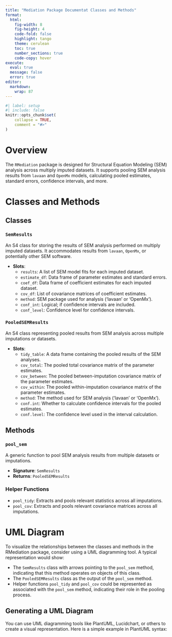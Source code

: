 ```yaml
---
title: "Mediation Package Documentat Classes and Methods"
format: 
  html:
    fig-width: 8
    fig-height: 4
    code-fold: false
    highlight: tango
    theme: cerulean
    toc: true
    number_sections: true
    code-copy: hover
execute: 
  eval: true
  message: false
  error: true
editor: 
  markdown: 
    wrap: 87
---
```


```r
#| label: setup
#| include: false
knitr::opts_chunk$set(
    collapse = TRUE,
    comment = "#>"
)
```

# Overview

The `RMediation` package is designed for Structural Equation Modeling (SEM) analysis across multiply imputed datasets. It supports pooling SEM analysis results from `lavaan` and `OpenMx` models, calculating pooled estimates, standard errors, confidence intervals, and more.

# Classes and Methods

## Classes

### `SemResults`

An S4 class for storing the results of SEM analysis performed on multiply imputed datasets. It accommodates results from `lavaan`, `OpenMx`, or potentially other SEM software.

- **Slots**:
    - `results`: A list of SEM model fits for each imputed dataset.
    - `estimate_df`: Data frame of parameter estimates and standard errors.
    - `coef_df`: Data frame of coefficient estimates for each imputed dataset.
    - `cov_df`: List of covariance matrices of coefficient estimates.
    - `method`: SEM package used for analysis ('lavaan' or 'OpenMx').
    - `conf_int`: Logical; if confidence intervals are included.
    - `conf_level`: Confidence level for confidence intervals.

### `PooledSEMResults`

An S4 class representing pooled results from SEM analysis across multiple imputations or datasets.

- **Slots**:
    - `tidy_table`: A data frame containing the pooled results of the SEM analyses.
    - `cov_total`: The pooled total covariance matrix of the parameter estimates.
    - `cov_between`: The pooled between-imputation covariance matrix of the parameter estimates.
    - `cov_within`: The pooled within-imputation covariance matrix of the parameter estimates.
    - `method`: The method used for SEM analysis ('lavaan' or 'OpenMx').
    - `conf.int`: Whether to calculate confidence intervals for the pooled estimates.
    - `conf.level`: The confidence level used in the interval calculation.

## Methods

### `pool_sem`

A generic function to pool SEM analysis results from multiple datasets or imputations.

- **Signature**: `SemResults`
- **Returns**: `PooledSEMResults`

### Helper Functions

- `pool_tidy`: Extracts and pools relevant statistics across all imputations.
- `pool_cov`: Extracts and pools relevant covariance matrices across all imputations.

# UML Diagram

To visualize the relationships between the classes and methods in the RMediation package, consider using a UML diagramming tool. A typical representation would show:

- The `SemResults` class with arrows pointing to the `pool_sem` method, indicating that this method operates on objects of this class.
- The `PooledSEMResults` class as the output of the `pool_sem` method.
- Helper functions `pool_tidy` and `pool_cov` could be represented as associated with the `pool_sem` method, indicating their role in the pooling process.

## Generating a UML Diagram

You can use UML diagramming tools like PlantUML, Lucidchart, or others to create a visual representation. Here is a simple example in PlantUML syntax: